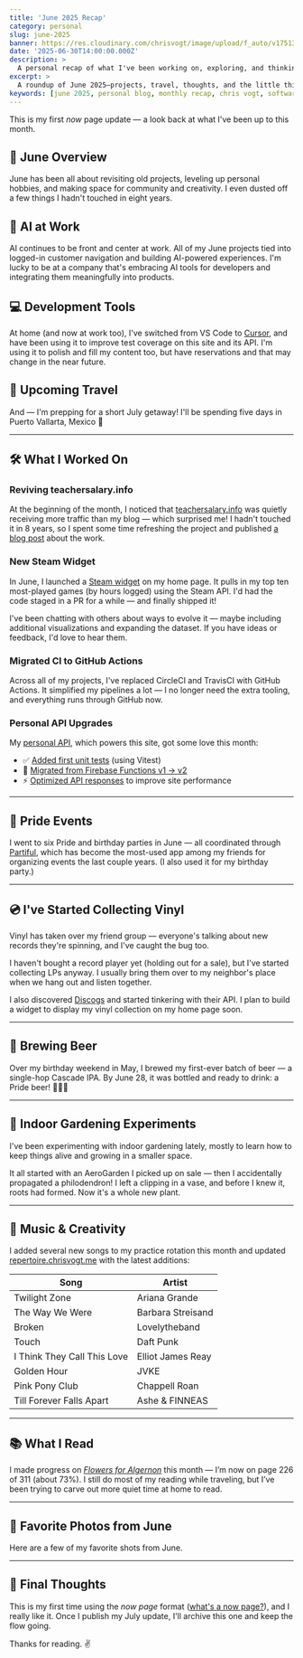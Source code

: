 ```yaml
---
title: 'June 2025 Recap'
category: personal
slug: june-2025
banner: https://res.cloudinary.com/chrisvogt/image/upload/f_auto/v1751343485/chrisvogt-me/thumbnails/now-page.webp
date: '2025-06-30T14:00:00.000Z'
description: >
  A personal recap of what I've been working on, exploring, and thinking about in June 2025.
excerpt: >
  A roundup of June 2025—projects, travel, thoughts, and the little things in between.
keywords: [june 2025, personal blog, monthly recap, chris vogt, software projects, music practice, travel highlights]
---
```



This is my first _now_ page update — a look back at what I've been up to this month.

## 🎯 June Overview

June has been all about revisiting old projects, leveling up personal hobbies, and making space for community and creativity. I even dusted off a few things I hadn't touched in eight years.

## 🤖 AI at Work

AI continues to be front and center at work. All of my June projects tied into logged-in customer navigation and building AI-powered experiences. I'm lucky to be at a company that's embracing AI tools for developers and integrating them meaningfully into products.

## 💻 Development Tools

At home (and now at work too), I've switched from VS Code to [Cursor](https://www.cursor.com/), and have been using it to improve test coverage on this site and its API. I'm using it to polish and fill my content too, but have reservations and that may change in the near future.

## 🌴 Upcoming Travel

And — I'm prepping for a short July getaway! I'll be spending five days in Puerto Vallarta, Mexico 🌴

---

## 🛠️ What I Worked On

### Reviving teachersalary.info

At the beginning of the month, I noticed that [teachersalary.info](https://teachersalary.info) was quietly receiving more traffic than my blog — which surprised me! I hadn't touched it in 8 years, so I spent some time refreshing the project and published [a blog post](/personal/teacher-salary-info/) about the work.

### New Steam Widget

In June, I launched a [Steam widget](/) on my home page. It pulls in my top ten most-played games (by hours logged) using the Steam API. I'd had the code staged in a PR for a while — and finally shipped it!

I've been chatting with others about ways to evolve it — maybe including additional visualizations and expanding the dataset. If you have ideas or feedback, I'd love to hear them.

### Migrated CI to GitHub Actions

Across all of my projects, I've replaced CircleCI and TravisCI with GitHub Actions. It simplified my pipelines a lot — I no longer need the extra tooling, and everything runs through GitHub now.

### Personal API Upgrades

My [personal API](https://github.com/chrisvogt/metrics), which powers this site, got some love this month:

- ✅ [Added first unit tests](https://github.com/chrisvogt/metrics/pull/61) (using Vitest)
- 🚀 [Migrated from Firebase Functions v1 → v2](https://github.com/chrisvogt/metrics/pull/58)
- ⚡ [Optimized API responses](https://github.com/chrisvogt/metrics/pull/59) to improve site performance

---

## 🎉 Pride Events

I went to six Pride and birthday parties in June — all coordinated through [Partiful](https://partiful.com), which has become the most-used app among my friends for organizing events the last couple years. (I also used it for my birthday party.)

<PhotoGallery photos={pridePhotos} />

---

## 💿 I've Started Collecting Vinyl

Vinyl has taken over my friend group — everyone's talking about new records they're spinning, and I've caught the bug too.

I haven't bought a record player yet (holding out for a sale), but I've started collecting LPs anyway. I usually bring them over to my neighbor's place when we hang out and listen together.

I also discovered [Discogs](https://www.discogs.com/) and started tinkering with their API. I plan to build a widget to display my vinyl collection on my home page soon.

<PhotoGallery photos={vinylCollection} />

---

## 🍺 Brewing Beer

Over my birthday weekend in May, I brewed my first-ever batch of beer — a single-hop Cascade IPA. By June 28, it was bottled and ready to drink: a Pride beer! 🏳️‍🌈🍻

<PhotoGallery photos={brewing} />

---

## 🌱 Indoor Gardening Experiments

I've been experimenting with indoor gardening lately, mostly to learn how to keep things alive and growing in a smaller space.

It all started with an AeroGarden I picked up on sale — then I accidentally propagated a philodendron! I left a clipping in a vase, and before I knew it, roots had formed. Now it's a whole new plant.

<PhotoGallery photos={gardening} />

---

## 🎹 Music & Creativity

I added several new songs to my practice rotation this month and updated [repertoire.chrisvogt.me](https://repertoire.chrisvogt.me) with the latest additions:

<Table>
  <thead>
    <tr>
      <th>Song</th>
      <th>Artist</th>
    </tr>
  </thead>
  <tbody>
    <tr>
      <td>Twilight Zone</td>
      <td>Ariana Grande</td>
    </tr>
    <tr>
      <td>The Way We Were</td>
      <td>Barbara Streisand</td>
    </tr>
    <tr>
      <td>Broken</td>
      <td>Lovelytheband</td>
    </tr>
    <tr>
      <td>Touch</td>
      <td>Daft Punk</td>
    </tr>
    <tr>
      <td>I Think They Call This Love</td>
      <td>Elliot James Reay</td>
    </tr>
    <tr>
      <td>Golden Hour</td>
      <td>JVKE</td>
    </tr>
    <tr>
      <td>Pink Pony Club</td>
      <td>Chappell Roan</td>
    </tr>
    <tr>
      <td>Till Forever Falls Apart</td>
      <td>Ashe & FINNEAS</td>
    </tr>
  </tbody>
</Table>

---

## 📚 What I Read

I made progress on [_Flowers for Algernon_](https://www.goodreads.com/user_status/show/1076801541) this month — I’m now on page 226 of 311 (about 73%). I still do most of my reading while traveling, but I’ve been trying to carve out more quiet time at home to read.

---

## 📸 Favorite Photos from June

Here are a few of my favorite shots from June.

<PhotoGallery photos={favoritePhotos} />

---

## 💭 Final Thoughts

This is my first time using the _now page_ format ([what's a now page?](https://nownownow.com/about)), and I really like it. Once I publish my July update, I'll archive this one and keep the flow going.

Thanks for reading. ✌️
